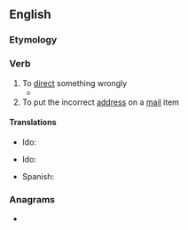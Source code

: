 ==English==

===Etymology===
{{prefix|en|mis|direct}}

===Verb===
{{en-verb}}

# To [[direct]] something wrongly
#* {{quote-journal
|lang=en
|date=21 August 2012
|first=Ed
|last=Pilkington
|title=Death penalty on trial: should Reggie Clemons live or die?
|newspaper=The Guardian
|url=http://www.guardian.co.uk/world/2012/aug/21/death-penalty-trial-reggie-clemons?newsfeed=true
|page=
|passage=In this account of events, the cards were stacked against Clemons from the beginning. His appeal lawyers have argued that he was physically beaten into making a confession, the jury was wrongfully selected and '''misdirected''', and his conviction largely achieved on individual testimony with no supporting forensic evidence presented.}}
# To put the incorrect [[address]] on a [[mail]] item

====Translations====
{{trans-top|To direct something wrongly}}
* Ido: {{t|io|misdirektar}}
{{trans-mid}}
{{trans-bottom}}

{{trans-top|To put the incorrect address on a mail item}}
* Ido: {{t|io|misadresizar}}
{{trans-mid}}
* Spanish: {{t|es|poner mal la dirección}}
{{trans-bottom}}

===Anagrams===
* {{anagrams|en|a=cdeiimrst|creditism|miscredit}}